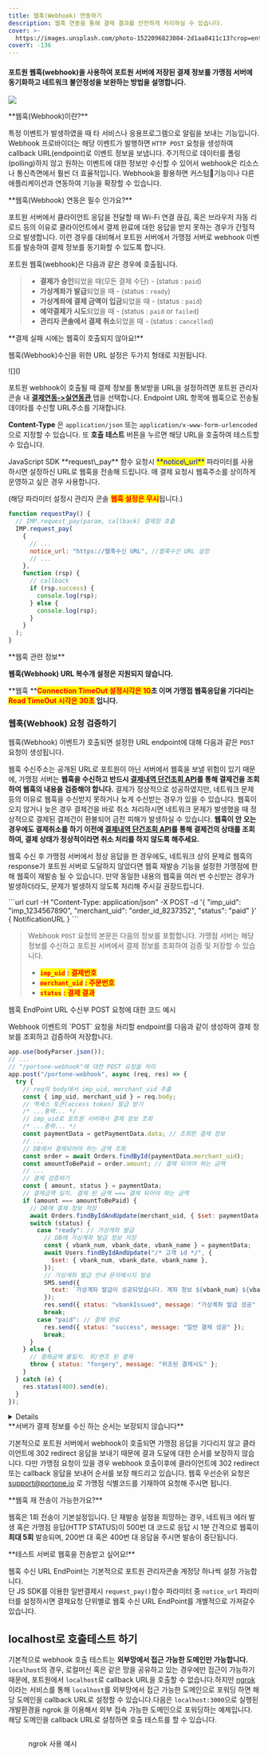 ```yaml
---
title: 웹훅(Webhook) 연동하기
description: 웹훅 연동을 통해 결제 결과를 안전하게 처리하실 수 있습니다.
cover: >-
  https://images.unsplash.com/photo-1522096823084-2d1aa8411c13?crop=entropy&cs=srgb&fm=jpg&ixid=MnwxOTcwMjR8MHwxfHNlYXJjaHwxfHxzZW5kfGVufDB8fHx8MTY4MTcxNzQ3NQ&ixlib=rb-4.0.3&q=85
coverY: -136
---
```




#### 포트원 **웹훅**(webhook)을 사용하여 포트원 서버에 저장된 결제 정보를 가맹점 서버에 동기화하고 네트워크 불안정성을 보완하는 방법을 설명합니다.

![](</gitbook-assets/ko/image (310).png>)

<Hint style="info">
**웹훅(Webhook)이란?**

특정 이벤트가 발생하였을 때 타 서비스나 응용프로그램으로 알림을 보내는 기능입니다. Webhook 프로바이더는 해당 이벤트가 발행하면 `HTTP POST` 요청을 생성하여 callback URL(endpoint)로 이벤트 정보을 보냅니다. 주기적으로 데이터를 폴링(polling)하지 않고 원하는 이벤트에 대한 정보만 수신할 수 있어서 webhook은 리소스나 통신측면에서 훨씬 더 효율적입니다. Webhook을 활용하면 커스텀기능이나 다른 애플리케이션과 연동하여 기능을 확장할 수 있습니다.

</Hint>

<Hint style="success">
**웹훅(Webhook) 연동은 필수 인가요?**

포트원 서버에서 클라이언트 응답을 전달할 때 Wi-Fi 연결 끊김, 혹은 브라우저 자동 리로드 등의 이유로 클라이언트에서 결제 완료에 대한 응답을 받지 못하는 경우가 간헐적으로 발생합니다. 이런 경우를 대비해서 포트원 서버에서 가맹점 서버로 webhook 이벤트를 발송하여 결제 정보를 동기화할 수 있도록 합니다.

</Hint>

포트원 웹훅(webhook)은 다음과 같은 경우에 호출됩니다.

> - **결제가 승인**되었을 때(모든 결제 수단) - (status : `paid`)
> - **가상계좌가 발급**되었을 때 - (status : `ready`)
> - **가상계좌에 결제 금액이 입금**되었을 때 - (status : `paid`)
> - **예약결제가 시도**되었을 때 - (status : `paid` or `failed`)
> - **관리자 콘솔에서 결제 취소**되었을 때 - (status : `cancelled`)

<Hint style="danger">
**결제 실패 시에는 웹훅이 호출되지 않아요!**

</Hint>

웹훅(Webhook)수신을 위한 URL 설정은 두가지 형태로 지원됩니다.

<Tabs>
<Tab title="관리자콘솔 설정">
![](</gitbook-assets/ko/image (331).png>)

포트원 webhook이 호출될 때 결제 정보를 통보받을 URL을 설정하려면 포트원 관리자 콘솔 내 [**결제연동->실연동관** ](https://admin.portone.io/integration?tab=production)탭을 선택합니다. Endpoint URL 항목에 웹훅으로 전송될 데이타를 수신할 URL주소를 기재합니다.

**Content-Type** 은 `application/json` 또는 `application/x-www-form-urlencoded`으로 지정할 수 있습니다. 또 **호출 테스트** 버튼을 누르면 해당 URL을 호출하여 테스트할 수 있습니다.

</Tab>

<Tab title="파라미터 설정">
JavaScript SDK **request\_pay** 함수 요청시 <mark style="color:blue;">**notice\_url**</mark> 파라미터를 사용하시면 설정하신 URL로 웹훅을 전송해 드립니다. 매 결제 요청시 웹훅주소를 상이하게 운영하고 싶은 경우 사용합니다.

(해당 파라미터 설정시 관리자 콘솔 <mark style="color:red;">**웹훅 설정은 무시**</mark>됩니다.)

```javascript title="client-side"
function requestPay() {
  // IMP.request_pay(param, callback) 결제창 호출
  IMP.request_pay(
    {
      // ...
      notice_url: "https://웹훅수신 URL", //웹훅수신 URL 설정
      // ...
    },
    function (rsp) {
      // callback
      if (rsp.success) {
        console.log(rsp);
      } else {
        console.log(rsp);
      }
    }
  );
}
```

</Tab>
</Tabs>

<Hint style="info">
**웹훅 관련 정보**

**웹훅(Webhook) URL 복수개 설정은 지원되지 않습니다.**

**웹훅 **<mark style="color:red;">**Connection TimeOut 설정시각은 10**</mark>**초 이며 가맹접 웹훅응답을 기다리는 **<mark style="color:red;">**Read TimeOut 시각은 30초**</mark>** 입니다.**

</Hint>

### 웹훅(Webhook) 요청 검증하기 <a href="#webhook" id="webhook"></a>

웹훅(Webhook) 이벤트가 호출되면 설정한 URL endpoint에 대해 다음과 같은 `POST` 요청이 생성됩니다.

웹훅 수신주소는 공개된 URL로 포트원이 아닌 서버에서 웹훅을 보낼 위험이 있기 때문에, 가맹점 서버는 **웹훅을 수신하고 반드시 [결제내역 단건조회 API](../api/payment-api/get-payment-by-impuid-api)를 통해 결제건을 조회하여 웹훅의 내용을 검증해야 합니다.**
결제가 정상적으로 성공하였지만, 네트워크 문제 등의 이유로 웹훅을 수신받지 못하거나 늦게 수신받는 경우가 있을 수 있습니다. 웹훅이 오지 않거나 늦은 경우 결제건을 바로 취소 처리하시면
네트워크 문제가 발생했을 때 정상적으로 결제된 결제건이 환불되어 금전 피해가 발생하실 수 있습니다. **웹훅이 안 오는 경우에도 결제취소를 하기 이전에
[결제내역 단건조회 API](../api/payment-api/get-payment-by-impuid-api)를 통해 결제건의 상태를 조회하여, 결제 상태가 정상적이라면 취소 처리를 하지 않도록 해주세요.**

웹훅 수신 후 가맹점 서버에서 정상 응답을 한 경우에도, 네트워크 상의 문제로 웹훅의 response가 포트원 서버로 도달하지 않았다면 웹훅 재발송 기능을 설정한 가맹점에 한해 웹훅이 재발송 될 수 있습니다.
만약 동일한 내용의 웹훅을 여러 번 수신받는 경우가 발생하더라도, 문제가 발생하지 않도록 처리해 주시길 권장드립니다.

<Tabs>
<Tab title="cURL">
```url
curl -H "Content-Type: application/json" -X POST -d '{ "imp_uid": "imp_1234567890", "merchant_uid": "order_id_8237352", "status": "paid" }' { NotificationURL }
```

</Tab>
</Tabs>

> Webhook `POST` 요청의 본문은 다음의 정보를 포함합니다. 가맹점 서버는 해당 정보를 수신하고 포트원 서버에서 결제 정보를 조회하여 검증 및 저장할 수 있습니다.
>
> - <mark style="color:red;">**`imp_uid`**</mark>
>   <mark style="color:red;">**: 결제번호**</mark>
> - <mark style="color:red;">**`merchant_uid`**</mark>
>   <mark style="color:red;">**: 주문번호**</mark>
> - <mark style="color:red;">**`status`**</mark>
>   <mark style="color:red;">**: 결제 결과**</mark>

웹훅 EndPoint URL 수신부 POST 요청에 대한 코드 예시

<Tabs>
<Tab title="Node.js">
Webhook 이벤트의 `POST` 요청을 처리할 endpoint를 다음과 같이 생성하여 결제 정보를 조회하고 검증하여 저장합니다.

```javascript title="server-side"
app.use(bodyParser.json());
// ...
// "/portone-webhook"에 대한 POST 요청을 처리
app.post("/portone-webhook", async (req, res) => {
  try {
    // req의 body에서 imp_uid, merchant_uid 추출
    const { imp_uid, merchant_uid } = req.body;
    // 액세스 토큰(access token) 발급 받기
    /* ...중략... */
    // imp_uid로 포트원 서버에서 결제 정보 조회
    /* ...중략... */
    const paymentData = getPaymentData.data; // 조회한 결제 정보
    // ...
    // DB에서 결제되어야 하는 금액 조회
    const order = await Orders.findById(paymentData.merchant_uid);
    const amountToBePaid = order.amount; // 결제 되어야 하는 금액
    // ...
    // 결제 검증하기
    const { amount, status } = paymentData;
    // 결제금액 일치. 결제 된 금액 === 결제 되어야 하는 금액
    if (amount === amountToBePaid) {
      // DB에 결제 정보 저장
      await Orders.findByIdAndUpdate(merchant_uid, { $set: paymentData });
      switch (status) {
        case "ready": // 가상계좌 발급
          // DB에 가상계좌 발급 정보 저장
          const { vbank_num, vbank_date, vbank_name } = paymentData;
          await Users.findByIdAndUpdate("/* 고객 id */", {
            $set: { vbank_num, vbank_date, vbank_name },
          });
          // 가상계좌 발급 안내 문자메시지 발송
          SMS.send({
            text: `가상계좌 발급이 성공되었습니다. 계좌 정보 ${vbank_num} ${vbank_date} ${vbank_name}`,
          });
          res.send({ status: "vbankIssued", message: "가상계좌 발급 성공" });
          break;
        case "paid": // 결제 완료
          res.send({ status: "success", message: "일반 결제 성공" });
          break;
      }
    } else {
      // 결제금액 불일치. 위/변조 된 결제
      throw { status: "forgery", message: "위조된 결제시도" };
    }
  } catch (e) {
    res.status(400).send(e);
  }
});
```

</Tab>
</Tabs>

<Details>
<p slot="summary"> 포트원 IP 리스트 </p>

포트원의 웹훅은 다음의 세 가지 IP 주소로부터 발송됩니다. Inbound 요청에 방화벽 규칙을 설정해야 하는 등 필요한 경우에 한해 사용해 주시길 바랍니다.

> - <mark style="color:red;">**52.78.100.19**</mark>
> - <mark style="color:red;">**52.78.48.223**</mark>
> - <mark style="color:red;">**52.78.5.241**</mark>

</Details>

<Hint style="danger">
**서버가 결제 정보를 수신 하는 순서는 보장되지 않습니다**

기본적으로 포트원 서버에서 webhook이 호출되면 가맹점 응답을 기다리지 않고 클라이언트에 302 redirect 응답을 보내기 때문에 결과 도달에 대한 순서를 보장하지 않습니다. 다만 가맹점 요청이 있을 경우 webhook 호출이후에 클라이언트에 302 redirect 또는 callback 응답을 보내어 순서를 보장 해드리고 있습니다. 웹훅 우선순위 요청은 [support@portone.io](mailto:support@portone.io) 로 가맹점 식별코드를 기재하여 요청해 주시면 됩니다.

</Hint>

<Hint style="info">
**웹훅 재 전송이 가능한가요?**

웹훅은 1회 전송이 기본설정입니다. 단 재발송 설정을 희망하는 경우, 네트워크 에러 발생 혹은 가맹점 응답(HTTP STATUS)이 500번 대 코드로 응답 시 1분 간격으로 웹훅이 **최대 5회** 발송되며,
200번 대 혹은 400번 대 응답을 주시면 발송이 중단됩니다.

</Hint>

<Hint style="info">
**테스트 서버로 웹훅을 전송받고 싶어요!**

웹훅 수신 URL EndPoint는 기본적으로 포트원 관리자콘솔 계정당 하나씩 설정 가능합니다.\
단 JS SDK를 이용한 일반결제시 `request_pay()`함수 파라미터 중 `notice_url` 파라미터를 설정하시면
결제요청 단위별로 웹훅 수신 URL EndPoint를 개별적으로 가져갈수 있습니다.

</Hint>

## localhost로 호출테스트 하기

기본적으로 webhook 호출 테스트는 **외부망에서 접근 가능한 도메인만 가능합니다.** `localhost`의 경우, 로컬머신 혹은 같은 망을 공유하고 있는 경우에만 접근이 가능하기 때문에, 포트원에서 `localhost`로 callback URL을 호출할 수 없습니다.하지만 [ngrok](https://ngrok.com/) 이라는 서비스를 통해 `localhost`를 외부망에서 접근 가능한 도메인으로 포워딩 하면 해당 도메인을 callback URL로 설정할 수 있습니다.다음은 `localhost:3000`으로 실행된 개발환경을 ngrok 을 이용해서 외부 접속 가능한 도메인으로 포워딩하는 예제입니다. 해당 도메인을 callback URL로 설정하면 호출 테스트를 할 수 있습니다.

<figure>
  <img src="/gitbook-assets/ko/ngrok.gif" alt="" />
  <figcaption>
    <p>ngrok 사용 예시</p>
  </figcaption>
</figure>
